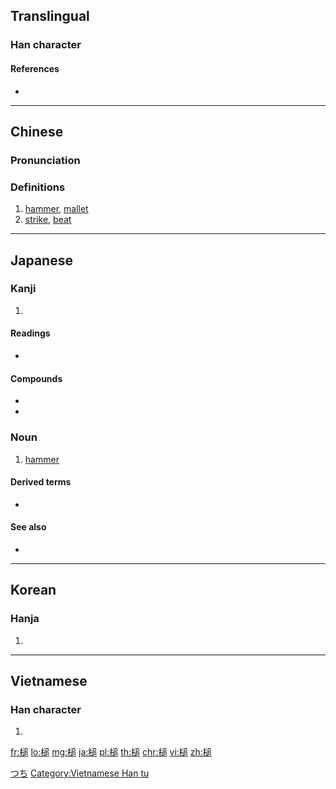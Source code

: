 ==Translingual==

===Han character===
{{Han char|rn=75|rad=木|as=10|sn=14|four=47937|canj=DYHR|ids=⿰木追}}

====References====
* {{Han ref|kx=0546.080|dkj=15318|dj=0933.220|hdz=21252.030|uh=69CC|ud=27084|bh=BA6C|bd=47724}}

----

==Chinese==
{{zh-forms}}

===Pronunciation===
{{zh-pron
|m=chuí
|c=ceoi4
|h=pfs=chhùi
|mn=thûi
|mc=y
|oc=y
|ma=
|cat=n,v
}}

===Definitions===
{{zh-hanzi}}

# [[hammer]], [[mallet]]
# [[strike]], [[beat]]

----

==Japanese==

===Kanji===
{{ja-kanji|grade=n|rs=木10}}

# {{defn|lang=ja|sort=木10}}

====Readings====
* {{ja-readings|on=[[つい]] (tsui)|kun=[[つち]] (tsuchi)}}

====Compounds====
* {{ja-r|破城槌|はじょうつい}}
* {{ja-r|金槌|かなづち}}

{{wikipedia|lang=ja}}

===Noun===
{{ja-noun|つち}}

# [[hammer]]

====Derived terms====
* {{ja-r|金槌|かなづち}}

====See also====
* {{ja-r|ハンマー}}

[[Category:ja:Tools|つち]]

----

==Korean==

===Hanja===
{{ko-hanja|hangeul=[[퇴]], [[추]]|eumhun=|rv=toe, chu|mr=t'oe, ch'u|y=thoy, chwu}}

# {{defn|lang=ko|sort=木10}}

----

==Vietnamese==

===Han character===
{{vi-readings|rs=木10| hanviet = [[dùi]], [[chùy]]}}

# {{defn|lang=vi|sort=木10}}

[[Category:Vietnamese Han tu]]

[[fr:槌]]
[[lo:槌]]
[[mg:槌]]
[[ja:槌]]
[[pl:槌]]
[[th:槌]]
[[chr:槌]]
[[vi:槌]]
[[zh:槌]]